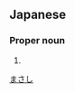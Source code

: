 ==Japanese==
{{ja-kanjitab|真|之}}

===Proper noun===
{{ja-pos|proper|まさし}}

# {{given name|male|lang=ja}}

[[Category:Japanese male given names|まさし]]